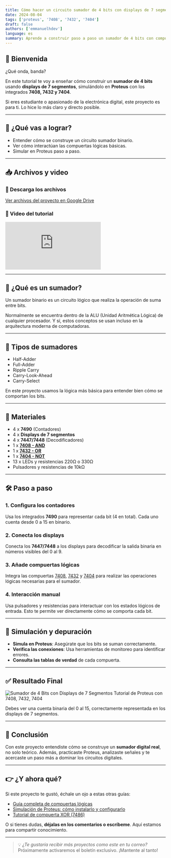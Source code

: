 ```yaml
---
title: Cómo hacer un circuito sumador de 4 bits con displays de 7 segmentos en Proteus (Usando 7408, 7432 y 7404)
date: 2024-08-04
tags: ['proteus', '7408', '7432', '7404']
draft: false
authors: ['emmanuelhdev']
language: es
summary: Aprende a construir paso a paso un sumador de 4 bits con compuertas lógicas y displays de 7 segmentos usando Proteus. Incluye simulación, materiales, video y archivos descargables.
---
```


## 👋 Bienvenida

¿Qué onda, banda?

En este tutorial te voy a enseñar cómo construir un **sumador de 4 bits** usando **displays de 7 segmentos**, simulándolo en **Proteus** con los integrados **7408, 7432 y 7404**.

Si eres estudiante o apasionado de la electrónica digital, este proyecto es para ti. Lo hice lo más claro y directo posible.

---

## 🎯 ¿Qué vas a lograr?

- Entender cómo se construye un circuito sumador binario.
- Ver cómo interactúan las compuertas lógicas básicas.
- Simular en Proteus paso a paso.

---

## 📥 Archivos y video

### 🔗 Descarga los archivos

[Ver archivos del proyecto en Google Drive](https://drive.google.com/drive/folders/15vm5RnMBhR3c7m7_NNBq7Qb1luCpFRiP?usp=sharing)

### 🎥 Video del tutorial

<div className="h-[315px] max-h-[500px] max-w-full lg:w-[560px]">
  <iframe
    className="h-full w-full"
    src="https://www.youtube-nocookie.com/embed/G37Q7AQzHYY?si=Kfl45tqHV7Y7fG_9"
    title="YouTube video player"
    frameBorder="0"
    allow="accelerometer; autoplay; clipboard-write; encrypted-media; gyroscope; picture-in-picture; web-share"
    referrerPolicy="strict-origin-when-cross-origin"
    allowFullScreen
  ></iframe>
</div>

---

## 🧠 ¿Qué es un sumador?

Un sumador binario es un circuito lógico que realiza la operación de suma entre bits.

Normalmente se encuentra dentro de la ALU (Unidad Aritmética Lógica) de cualquier procesador. Y sí, estos conceptos se usan incluso en la arquitectura moderna de computadoras.

---

## 🔌 Tipos de sumadores

- Half-Adder
- Full-Adder
- Ripple Carry
- Carry-Look-Ahead
- Carry-Select

En este proyecto usamos la lógica más básica para entender bien cómo se comportan los bits.

---

## 🧰 Materiales

- 4 x **7490** (Contadores)
- 4 x **Displays de 7 segmentos**
- 4 x **7447/7448** (Decodificadores)
- 1 x [**7408 - AND**](https://electronica.bysmax.com/compuertas-logicas/7408)
- 1 x [**7432 - OR**](https://electronica.bysmax.com/compuertas-logicas/7432)
- 1 x [**7404 - NOT**](https://electronica.bysmax.com/compuertas-logicas/7404)
- 13 x LEDs y resistencias 220Ω o 330Ω
- Pulsadores y resistencias de 10kΩ

---

## 🛠️ Paso a paso

### 1. Configura los contadores

Usa los integrados **7490** para representar cada bit (4 en total). Cada uno cuenta desde 0 a 15 en binario.

### 2. Conecta los displays

Conecta los **7447/7448** a los displays para decodificar la salida binaria en números visibles del 0 al 9.

### 3. Añade compuertas lógicas

Integra las compuertas [7408](https://electronica.bysmax.com/compuertas-logicas/7408), [7432](https://electronica.bysmax.com/compuertas-logicas/7432) y [7404](https://electronica.bysmax.com/compuertas-logicas/7404) para realizar las operaciones lógicas necesarias para el sumador.

### 4. Interacción manual

Usa pulsadores y resistencias para interactuar con los estados lógicos de entrada. Esto te permite ver directamente cómo se comporta cada bit.

---

## 🧪 Simulación y depuración

- **Simula en Proteus**: Asegúrate que los bits se suman correctamente.
- **Verifica las conexiones**: Usa herramientas de monitoreo para identificar errores.
- **Consulta las tablas de verdad** de cada compuerta.

---

## ✅ Resultado Final

![Sumador de 4 Bits con Displays de 7 Segmentos Tutorial de Proteus con 7408, 7432, 7404](/static/images/sumador-4-bits.png)

Debes ver una cuenta binaria del 0 al 15, correctamente representada en los displays de 7 segmentos.

---

## 📌 Conclusión

Con este proyecto entendiste cómo se construye un **sumador digital real**, no solo teórico. Además, practicaste Proteus, analizaste señales y te acercaste un paso más a dominar los circuitos digitales.

---

## 👉 ¿Y ahora qué?

Si este proyecto te gustó, échale un ojo a estas otras guías:

- [Guía completa de compuertas lógicas](https://electronica.bysmax.com/compuertas-logicas)
- [Simulación de Proteus: cómo instalarlo y configurarlo](https://electronica.bysmax.com/software/proteus)
- [Tutorial de compuerta XOR (7486)](https://electronica.bysmax.com/compuertas-logicas/7486)

O si tienes dudas, **déjalas en los comentarios o escríbeme**. Aquí estamos para compartir conocimiento.

---

> 💡 *¿Te gustaría recibir más proyectos como este en tu correo?*  
> Próximamente activaremos el boletín exclusivo. ¡Mantente al tanto!

